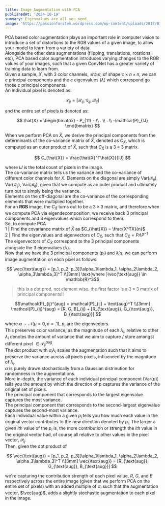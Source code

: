 ```yaml
---
title: Image Augmentation with PCA
publishedAt: '2024-10-19'
summary: Eigenvalues are all you need.
image: 'https://passionforstem.wordpress.com/wp-content/uploads/2017/01/sci-fi-space-art-2560x1600_020.jpg'
---
```


$\text{PCA}$ based color augmentation plays an important role in computer vision to introduce a set of distortions to the RGB values of a given image, to allow your model to learn from a variety of data.
<br/>
Alongside the other data augmentations (flipping, translations, rotations, etc), $\text{PCA}$ based color augmentation introduces varying changes to the RGB values of your images, such that a given ConvNet has a greater variety of training data to learn from.
<br/>
Given a sample, $X$, with $3$ color channels, $\mathcal{RGB}$, of shape $c \times n \times n$, we can $c$ principal components and the $c$ eigenvalues ($\lambda$) which correspond go those $c$ principal components. 
<br/>
An individual pixel is denoted as:

```math

\mathcal{P}_{ij} = [\mathcal{R}_{ij}, \mathcal{G}_{ij}, \mathcal{B}_{ij}]

```

and the entire set of pixels is denoted as:

```math

\hat{X} = \begin{bmatrix} - P_{11} - \\ . \\ . \\ -\mathcal{P}_{IJ} \end{bmatrix}

```

When we perform $\text{PCA}$ on $\hat{X}$, we derive the principal components from the determinants of the co-variance matrix of $\hat{X}$, denoted as $C_{\hat{X}}$, which is computed as an outer product of $\hat{X}$, such that $C_{\hat{X}}$ is a $3 \times 3$ matrix.

```math

C_{\hat{X}} = \frac{\hat{X}^T\hat{X}}{IJ}

```

where $IJ$ is the total count of pixels in the image.
<br/>
The co-variance matrix tells us the variance and the co-variance of different color channels for $X$. Elements on the diagonal are simply $\text{Var}(\mathcal{R}_{ij})$, $\text{Var}(\mathcal{G}_{ij})$, $\text{Var}(\mathcal{B}_{ij})$, given that we compute as an outer product and ultimately turn out to simply being the variance.
<br/>
Elements on the off-diagonal are the co-variance of the corresponding elements that were multiplied together.
<br/>
For an **RGB** image, the $C_{\hat{X}}$ turns out to be a $3 \times 3$ matrix, and therefore when we compute $\text{PCA}$ via eigendecomposition, we receive back $3$ principal components and $3$ eigenvalues which correspond to them.
<br/>
So, to compute $\text{PCA}$
<br/>
1 | Find the covariance matrix of $\hat{X}$ as $C_{\hat{X}} = \frac{X^TX}{n}$<br/>
2 | Find the eigenvalues and eigenvectors of $C_{\hat{X}}$, such that $C_{\hat{X}} = P\Lambda P^{-1}$ 
<br/>
The eigenvectors of $C_{\hat{X}}$ correspond to the $3$ principal components alongside the $3$ eigenvalues ($\lambda$).
<br/>
Now that we have the $3$ principal components ($p_i$) and $\lambda$'s, we can perform image augmentation on each pixel as follows:

```math

\vec{\text{aug}} = [p_1, p_2, p_3][\alpha_1\lambda_1, \alpha_2\lambda_2, \alpha_3\lambda_3]^T
\\[3mm]
\text{where }\vec{\text{aug}} \in \mathbb{R}^3
```

> this is a dot prod, not element wise. the first factor is a $3 \times 3$ matrix of principal components!!

```math
\mathcal{P}_{ij}^{aug} = \mathcal{P}_{ij} + \text{aug}^T
\\[3mm]
\mathcal{P}_{ij}^{aug} = [R, G, B]_{ij} + [R_{\text{aug}}, G_{\text{aug}}, B_{\text{aug}}]

```

where $\alpha \sim \mathcal{N}(\mu = 0, \sigma = .1)$, $p_i$ are the eigenvectors.
<br/>
This preserves color variance, as the magnitude of each $\lambda_i$, relative to other $\lambda_i$ denotes the amount of variance that we aim to capture / store amongst different pixel $\in \mathcal{P}_{ij}^{aug}$.
<br/>
The dot product with $\alpha_i \lambda_i$ scales the augmentation such that it aims to preserve the variance across all pixels pixels, influenced by the magnitude of $\lambda_i$.
<br/>
$\alpha$ is purely drawn stochastically from a Gaussian distrinution for randomness in the augmentations.
<br/>
More in-depth, the variance of each individual principal component ($\text{Var}(p$)) tells you the amount by which the direction of $p$ captures the variance of the original set of pixels.
<br/>
The principal component that corresponds to the largest eigenvalue captures the most variance. \
The principal component that corresponds to the second-largest eigenvalue captures the second-most variance.
<br/>
Each individual value within a given $p_i$ tells you how much each value in the original vector contributes to the new direction denoted by $p_i$. The larger a given $ith$ value of the $p_i$ is, the more contribution or strength the $ith$ value in the original vector had, of course all relative to other values in the pixel vector, $\mathcal{P}_{ij}$.
<br/>
Then, given the dot product of

```math

\vec{\text{aug}} = [p_1, p_2, p_3][\alpha_1\lambda_1, \alpha_2\lambda_2, \alpha_3\lambda_3]^T
\\[3mm]
\vec{\text{aug}} = [R_{\text{aug}}, G_{\text{aug}}, B_{\text{aug}}]

```

we're capturing the contribution strength of each pixel value, $R$, $G$, and $B$ respectively across the entire image (given that we perform $\text{PCA}$ on the entire set of pixels) with an added multiple of $\alpha_i$ such that the augmentation vector, $\vec{aug}$, adds a slightly stochastic augmentation to each pixel in the image.